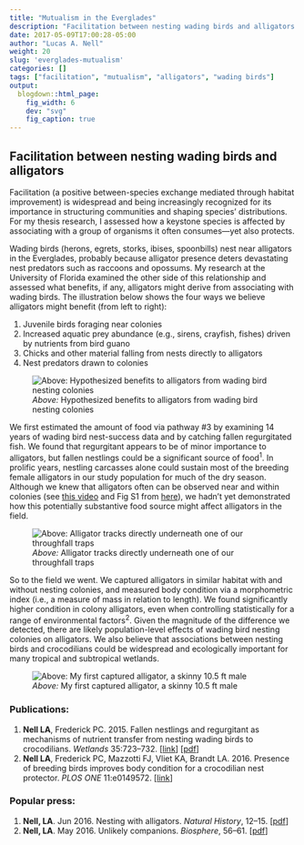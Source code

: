 ```yaml
---
title: "Mutualism in the Everglades"
description: "Facilitation between nesting wading birds and alligators."
date: 2017-05-09T17:00:28-05:00
author: "Lucas A. Nell"
weight: 20
slug: 'everglades-mutualism'
categories: []
tags: ["facilitation", "mutualism", "alligators", "wading birds"]
output:
  blogdown::html_page:
    fig_width: 6
    dev: "svg"
    fig_caption: true
---
```





## Facilitation between nesting wading birds and alligators



Facilitation (a positive between-species exchange mediated through habitat improvement) 
is widespread and being increasingly recognized for its importance in structuring 
communities and shaping species’ distributions. For my thesis research, I assessed how a
keystone species is affected by associating with a group of organisms it often 
consumes—yet also protects.

Wading birds (herons, egrets, storks, ibises, spoonbills) nest near alligators in the
Everglades, probably because alligator presence deters devastating nest predators such 
as raccoons and opossums. My research at the University of Florida examined the other 
side of this relationship and assessed what benefits, if any, alligators might derive 
from associating with wading birds. The illustration below shows the four ways we 
believe alligators might benefit (from left to right):

1. Juvenile birds foraging near colonies
2. Increased aquatic prey abundance (e.g., sirens, crayfish, fishes) driven by nutrients 
   from bird guano
3. Chicks and other material falling from nests directly to alligators
4. Nest predators drawn to colonies

![*Above:* Hypothesized benefits to alligators from wading bird nesting colonies](/img/illustration.png)



We first estimated the amount of food via pathway #3 by examining 14 years of wading bird
nest-success data and by catching fallen regurgitated fish. We found that regurgitant
appears to be of minor importance to alligators, but fallen
nestlings could be a significant source of food<sup>1</sup>. In prolific years, nestling
carcasses alone could sustain most of the breeding female alligators in our study
population for much of the dry season. Although we knew that alligators often can be
observed near and within colonies (see [this video](https://youtu.be/34cmq9la-Jw) and
Fig S1 from [here](https://goo.gl/Wb3vP7)), we hadn't yet demonstrated how this
potentially substantive food source might affect alligators in the field.

![*Above:* Alligator tracks directly underneath one of our throughfall traps](/img/tracks_under_trap.jpg)


So to the field we went. We captured alligators in similar habitat with and without
nesting colonies, and measured body condition via a morphometric index (i.e., a measure
of mass in relation to length). We found significantly higher condition in colony
alligators, even when controlling statistically for a range of environmental
factors<sup>2</sup>. Given the magnitude of the difference we detected, there are likely
population-level effects of wading bird nesting colonies on alligators. We also believe
that associations between nesting birds and crocodilians could be widespread and
ecologically important for many tropical and subtropical wetlands.


![*Above:* My first captured alligator, a skinny 10.5 ft male](/img/first_gator.jpg)




### Publications:

1. __Nell LA__, Frederick PC. 2015. Fallen nestlings and regurgitant as mechanisms of
  nutrient transfer from nesting wading birds to crocodilians. *Wetlands* 35:723--732.
  [[link](http://dx.doi.org/10.1007/s13157-015-0664-0)] [[pdf](
  https://goo.gl/3W3QU6)]
2. __Nell LA__, Frederick PC, Mazzotti FJ, Vliet KA, Brandt LA. 2016. Presence of breeding
  birds improves body condition for a crocodilian nest protector. *PLOS ONE* 11:e0149572.
  [[link](http://journals.plos.org/plosone/article?id=10.1371%2Fjournal.pone.0149572)]


### Popular press:

1. __Nell, LA__. Jun 2016. Nesting with alligators. *Natural History*, 12–15.
   [[pdf](/pdf/Nell_NH.pdf)]
2. __Nell, LA__. May 2016. Unlikely companions. *Biosphere*, 56–61.
   [[pdf](/pdf/Nell_Biosphere.pdf)]
   